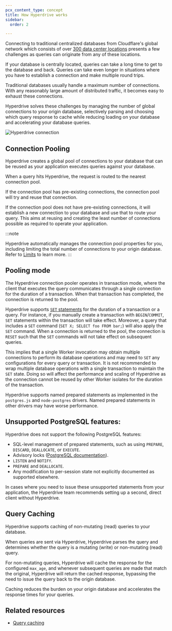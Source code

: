 ```yaml
---
pcx_content_type: concept
title: How Hyperdrive works
sidebar:
  order: 2

---
```


Connecting to traditional centralized databases from Cloudflare's global network which consists of over [300 data center locations](https://www.cloudflare.com/network/) presents a few challenges as queries can originate from any of these locations.

If your database is centrally located, queries can take a long time to get to the database and back. Queries can take even longer in situations where you have to establish a connection and make multiple round trips.

Traditional databases usually handle a maximum number of connections. With any reasonably large amount of distributed traffic, it becomes easy to exhaust these connections.

Hyperdrive solves these challenges by managing the number of global connections to your origin database, selectively parsing and choosing which query response to cache while reducing loading on your database and accelerating your database queries.

![Hyperdrive connection](~/assets/images/hyperdrive/configuration/hyperdrive-comparison.svg)

## Connection Pooling

Hyperdrive creates a global pool of connections to your database that can be reused as your application executes queries against your database.

When a query hits Hyperdrive, the request is routed to the nearest connection pool.

If the connection pool has pre-existing connections, the connection pool will try and reuse that connection.

If the connection pool does not have pre-existing connections, it will establish a new connection to your database and use that to route your query. This aims at reusing and creating the least number of connections possible as required to operate your application.

:::note

Hyperdrive automatically manages the connection pool properties for you, including limiting the total number of connections to your origin database. Refer to [Limits](/hyperdrive/platform/limits/) to learn more. 
:::

## Pooling mode

The Hyperdrive connection pooler operates in transaction mode, where the client that executes the query communicates through a single connection for the duration of a transaction. When that transaction has completed, the connection is returned to the pool.


Hyperdrive supports [`SET` statements](https://www.postgresql.org/docs/current/sql-set.html) for the duration of a transaction or a query. For instance, if you manually create a transaction with `BEGIN`/`COMMIT`, `SET` statements within the transaction will take effect. Moreover, a query that includes a `SET` command (`SET X; SELECT foo FROM bar;`) will also apply the `SET` command. When a connection is returned to the pool, the connection is `RESET` such that the `SET` commands will not take effect on subsequent queries. 

This implies that a single Worker invocation may obtain multiple connections to perform its database operations and may need to `SET` any configurations for every query or transaction. It is not recommended to wrap multiple database operations with a single transaction to maintain the `SET` state. Doing so will affect the performance and scaling of Hyperdrive as the connection cannot be reused by other Worker isolates for the duration of the transaction.

Hyperdrive supports named prepared statements as implemented in the `postgres.js` and `node-postgres` drivers. Named prepared statements in other drivers may have worse performance.

## Unsupported PostgreSQL features:

Hyperdrive does not support the following PostgreSQL features:

* SQL-level management of prepared statements, such as using `PREPARE`, `DISCARD`, `DEALLOCATE`, or `EXECUTE`.
* Advisory locks ([PostgreSQL documentation](https://www.postgresql.org/docs/current/explicit-locking.html#ADVISORY-LOCKS)).
* `LISTEN` and `NOTIFY`.
* `PREPARE` and `DEALLOCATE`.
* Any modification to per-session state not explicitly documented as supported elsewhere.

In cases where you need to issue these unsupported statements from your application, the Hyperdrive team recommends setting up a second, direct client without Hyperdrive.

## Query Caching

Hyperdrive supports caching of non-mutating (read) queries to your database.

When queries are sent via Hyperdrive, Hyperdrive parses the query and determines whether the query is a mutating (write) or non-mutating (read) query.

For non-mutating queries, Hyperdrive will cache the response for the configured `max_age`, and whenever subsequent queries are made that match the original, Hyperdrive will return the cached response, bypassing the need to issue the query back to the origin database.

Caching reduces the burden on your origin database and accelerates the response times for your queries.

## Related resources

* [Query caching](/hyperdrive/configuration/query-caching/)
